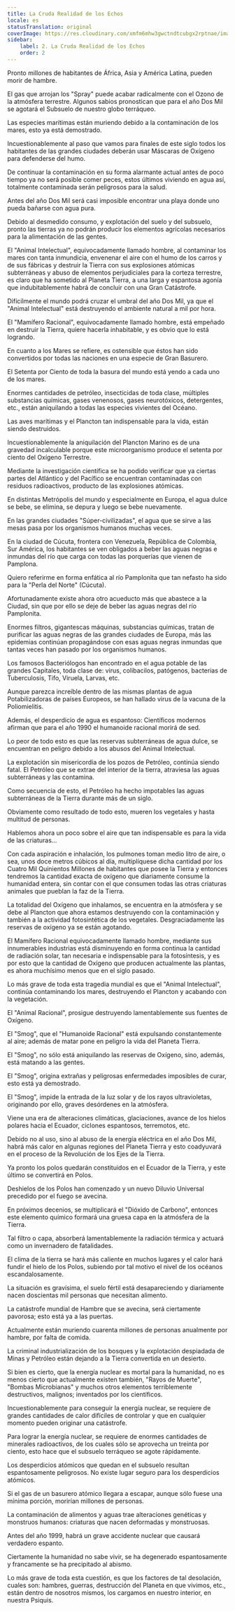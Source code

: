 ```yaml
---
title: La Cruda Realidad de los Echos
locale: es
statusTranslation: original
coverImage: https://res.cloudinary.com/xmfm6mhw3gwctndtcubgx2rptnae/image/upload/v1741354419/small_cover_la_gran_rebelion_28716e29d2.webp
sidebar:
    label: 2. La Cruda Realidad de los Echos
    order: 2
---
```

Pronto millones de habitantes de África, Asia y América Latina, pueden morir de hambre.

El gas que arrojan los "Spray" puede acabar radicalmente con el Ozono de la atmósfera terrestre. Algunos sabios pronostican que para el año Dos Mil se agotará el Subsuelo de nuestro globo terráqueo.

Las especies marítimas están muriendo debido a la contaminación de los mares, esto ya está demostrado.

Incuestionablemente al paso que vamos para finales de este siglo todos los habitantes de las grandes ciudades deberán usar Máscaras de Oxígeno para defenderse del humo.

De continuar la contaminación en su forma alarmante actual antes de poco tiempo ya no será posible comer peces, estos últimos viviendo en agua así, totalmente contaminada serán peligrosos para la salud.

Antes del año Dos Mil será casi imposible encontrar una playa donde uno pueda bañarse con agua pura.

Debido al desmedido consumo, y explotación del suelo y del subsuelo, pronto las tierras ya no podrán producir los elementos agrícolas necesarios para la alimentación de las gentes.

El "Animal Intelectual", equivocadamente llamado hombre, al contaminar los mares con tanta inmundicia, envenenar el aire con el humo de los carros y de sus fábricas y destruir la Tierra con sus explosiones atómicas subterráneas y abuso de elementos perjudiciales para la corteza terrestre, es claro que ha sometido al Planeta Tierra, a una larga y espantosa agonía que indubitablemente habrá de concluir con una Gran Catástrofe.

Difícilmente el mundo podrá cruzar el umbral del año Dos Mil, ya que el "Animal Intelectual" está destruyendo el ambiente natural a mil por hora.

El "Mamífero Racional", equivocadamente llamado hombre, está empeñado en destruir la Tierra, quiere hacerla inhabitable, y es obvio que lo está logrando.

En cuanto a los Mares se refiere, es ostensible que éstos han sido convertidos por todas las naciones en una especie de Gran Basurero.

El Setenta por Ciento de toda la basura del mundo está yendo a cada uno de los mares.

Enormes cantidades de petróleo, insecticidas de toda clase, múltiples substancias químicas, gases venenosos, gases neurotóxicos, detergentes, etc., están aniquilando a todas las especies vivientes del Océano.

Las aves marítimas y el Plancton tan indispensable para la vida, están siendo destruidos.

Incuestionablemente la aniquilación del Plancton Marino es de una gravedad incalculable porque este microorganismo produce el setenta por ciento del Oxígeno Terrestre.

Mediante la investigación científica se ha podido verificar que ya ciertas partes del Atlántico y del Pacífico se encuentran contaminadas con residuos radioactivos, producto de las explosiones atómicas.

En distintas Metrópolis del mundo y especialmente en Europa, el agua dulce se bebe, se elimina, se depura y luego se bebe nuevamente.

En las grandes ciudades "Súper-civilizadas", el agua que se sirve a las mesas pasa por los organismos humanos muchas veces.

En la ciudad de Cúcuta, frontera con Venezuela, República de Colombia, Sur América, los habitantes se ven obligados a beber las aguas negras e inmundas del río que carga con todas las porquerías que vienen de Pamplona.

Quiero referirme en forma enfática al río Pamplonita que tan nefasto ha sido para la "Perla del Norte" (Cúcuta).

Afortunadamente existe ahora otro acueducto más que abastece a la Ciudad, sin que por ello se deje de beber las aguas negras del río Pamplonita.

Enormes filtros, gigantescas máquinas, substancias químicas, tratan de purificar las aguas negras de las grandes ciudades de Europa, más las epidemias continúan propagándose con esas aguas negras inmundas que tantas veces han pasado por los organismos humanos.

Los famosos Bacteriólogos han encontrado en el agua potable de las grandes Capitales, toda clase de: virus, colibacilos, patógenos, bacterias de Tuberculosis, Tifo, Viruela, Larvas, etc.

Aunque parezca increíble dentro de las mismas plantas de agua Potabilizadoras de países Europeos, se han hallado virus de la vacuna de la Poliomielitis.

Además, el desperdicio de agua es espantoso: Científicos modernos afirman que para el año 1990 el humanoide racional morirá de sed.

Lo peor de todo esto es que las reservas subterráneas de agua dulce, se encuentran en peligro debido a los abusos del Animal Intelectual.

La explotación sin misericordia de los pozos de Petróleo, continúa siendo fatal. El Petróleo que se extrae del interior de la tierra, atraviesa las aguas subterráneas y las contamina.

Como secuencia de esto, el Petróleo ha hecho impotables las aguas subterráneas de la Tierra durante más de un siglo.

Obviamente como resultado de todo esto, mueren los vegetales y hasta multitud de personas.

Hablemos ahora un poco sobre el aire que tan indispensable es para la vida de las criaturas...

Con cada aspiración e inhalación, los pulmones toman medio litro de aire, o sea, unos doce metros cúbicos al día, multiplíquese dicha cantidad por los Cuatro Mil Quinientos Millones de habitantes que posee la Tierra y entonces tendremos la cantidad exacta de oxígeno que diariamente consume la humanidad entera, sin contar con el que consumen todas las otras criaturas animales que pueblan la faz de la Tierra.

La totalidad del Oxígeno que inhalamos, se encuentra en la atmósfera y se debe al Plancton que ahora estamos destruyendo con la contaminación y también a la actividad fotosintética de los vegetales. Desgraciadamente las reservas de oxígeno ya se están agotando.

El Mamífero Racional equivocadamente llamado hombre, mediante sus innumerables industrias está disminuyendo en forma continua la cantidad de radiación solar, tan necesaria e indispensable para la fotosíntesis, y es por esto que la cantidad de Oxígeno que producen actualmente las plantas, es ahora muchísimo menos que en el siglo pasado.

Lo más grave de toda esta tragedia mundial es que el "Animal Intelectual", continúa contaminando los mares, destruyendo el Plancton y acabando con la vegetación.

El "Animal Racional", prosigue destruyendo lamentablemente sus fuentes de Oxígeno.

El "Smog", que el "Humanoide Racional" está expulsando constantemente al aire; además de matar pone en peligro la vida del Planeta Tierra.

El "Smog", no sólo está aniquilando las reservas de Oxígeno, sino, además, está matando a las gentes.

El "Smog", origina extrañas y peligrosas enfermedades imposibles de curar, esto está ya demostrado.

El "Smog", impide la entrada de la luz solar y de los rayos ultravioletas, originando por ello, graves desórdenes en la atmósfera.

Viene una era de alteraciones climáticas, glaciaciones, avance de los hielos polares hacia el Ecuador, ciclones espantosos, terremotos, etc.

Debido no al uso, sino al abuso de la energía eléctrica en el año Dos Mil, habrá más calor en algunas regiones del Planeta Tierra y esto coadyuvará en el proceso de la Revolución de los Ejes de la Tierra.

Ya pronto los polos quedarán constituidos en el Ecuador de la Tierra, y este último se convertirá en Polos.

Deshielos de los Polos han comenzado y un nuevo Diluvio Universal precedido por el fuego se avecina.

En próximos decenios, se multiplicará el "Dióxido de Carbono", entonces este elemento químico formará una gruesa capa en la atmósfera de la Tierra.

Tal filtro o capa, absorberá lamentablemente la radiación térmica y actuará como un invernadero de fatalidades.

El clima de la tierra se hará más caliente en muchos lugares y el calor hará fundir el hielo de los Polos, subiendo por tal motivo el nivel de los océanos escandalosamente.

La situación es gravísima, el suelo fértil está desapareciendo y diariamente nacen doscientas mil personas que necesitan alimento.

La catástrofe mundial de Hambre que se avecina, será ciertamente pavorosa; esto está ya a las puertas.

Actualmente están muriendo cuarenta millones de personas anualmente por hambre, por falta de comida.

La criminal industrialización de los bosques y la explotación despiadada de Minas y Petróleo están dejando a la Tierra convertida en un desierto.

Si bien es cierto, que la energía nuclear es mortal para la humanidad, no es menos cierto que actualmente existen también, "Rayos de Muerte", "Bombas Microbianas" y muchos otros elementos terriblemente destructivos, malignos; inventados por los científicos.

Incuestionablemente para conseguir la energía nuclear, se requiere de grandes cantidades de calor difíciles de controlar y que en cualquier momento pueden originar una catástrofe.

Para lograr la energía nuclear, se requiere de enormes cantidades de minerales radioactivos, de los cuales sólo se aprovecha un treinta por ciento, esto hace que el subsuelo terráqueo se agote rápidamente.

Los desperdicios atómicos que quedan en el subsuelo resultan espantosamente peligrosos. No existe lugar seguro para los desperdicios atómicos.

Si el gas de un basurero atómico llegara a escapar, aunque sólo fuese una mínima porción, morirían millones de personas.

La contaminación de alimentos y aguas trae alteraciones genéticas y monstruos humanos: criaturas que nacen deformadas y monstruosas.

Antes del año 1999, habrá un grave accidente nuclear que causará verdadero espanto.

Ciertamente la humanidad no sabe vivir, se ha degenerado espantosamente y francamente se ha precipitado al abismo.

Lo más grave de toda esta cuestión, es que los factores de tal desolación, cuales son: hambres, guerras, destrucción del Planeta en que vivimos, etc., están dentro de nosotros mismos, los cargamos en nuestro interior, en nuestra Psiquis.
